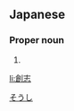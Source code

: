 ==Japanese==
{{ja-kanjitab|創|志}}

===Proper noun===
{{ja-pos|proper|そうし}}

# {{given name|male|lang=ja}}

[[Category:Japanese male given names|そうし]]

[[li:創志]]